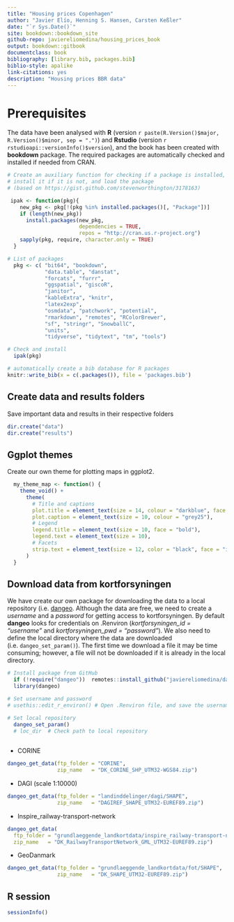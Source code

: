 ```yaml
---
title: "Housing prices Copenhagen"
author: "Javier Elío, Henning S. Hansen, Carsten Keßler"
date: "`r Sys.Date()`"
site: bookdown::bookdown_site
github-repo: javiereliomedina/housing_prices_book
output: bookdown::gitbook
documentclass: book
bibliography: [library.bib, packages.bib]
biblio-style: apalike
link-citations: yes
description: "Housing prices BBR data"
---
```


# Prerequisites {.unnumbered}

The data have been analysed with **R** (version `r paste(R.Version()$major, R.Version()$minor, sep = ".")`) and **Rstudio** (version `r rstudioapi::versionInfo()$version`), and the book has been created with **bookdown** package. The required packages are automatically checked and installed if needed from CRAN.

```r

# Create an auxiliary function for checking if a package is installed,
# install it if it is not, and load the package
# (based on https://gist.github.com/stevenworthington/3178163) 

 ipak <- function(pkg){
    new_pkg <- pkg[!(pkg %in% installed.packages()[, "Package"])]
    if (length(new_pkg)) 
      install.packages(new_pkg,
                       dependencies = TRUE,
                       repos = "http://cran.us.r-project.org")
    sapply(pkg, require, character.only = TRUE)
  }

# List of packages 
  pkg <- c( "bit64", "bookdown",
            "data.table", "danstat",
            "forcats", "furrr",
            "ggspatial", "giscoR",
            "janitor",
            "kableExtra", "knitr",
            "latex2exp",
            "osmdata", "patchwork", "potential",
            "rmarkdown", "remotes", "RColorBrewer",
            "sf", "stringr", "SnowballC",
            "units",
            "tidyverse", "tidytext", "tm", "tools")

# Check and install
  ipak(pkg)

```

```r

# automatically create a bib database for R packages
knitr::write_bib(x = c(.packages()), file = 'packages.bib')

```

## Create data and results folders {.unnumbered}

Save important data and results in their respective folders

```r

dir.create("data")
dir.create("results")

```

## Ggplot themes {.unnumbered}

Create our own theme for plotting maps in ggplot2.

```r

  my_theme_map <- function() {
    theme_void() +
      theme(
        # Title and captions
        plot.title = element_text(size = 14, colour = "darkblue", face = "bold"),
        plot.caption = element_text(size = 10, colour = "grey25"),
        # Legend
        legend.title = element_text(size = 10, face = "bold"),
        legend.text = element_text(size = 10),
        # Facets
        strip.text = element_text(size = 12, color = "black", face = "italic")
      )
  }

```

## Download data from kortforsyningen {.unnumbered}

We have create our own package for downloading the data to a local repository (i.e. [dangeo](https://github.com/javiereliomedina/dangeo.git). Although the data are free, we need to create a *username* and a *password* for getting access to kortforsyningen. By default **dangeo** looks for credentials on .Renviron (*kortforsyningen_id = "username"* and *kortforsyningen_pwd = "password"*). We also need to define the local directory where the data are downloaded (i.e. `dangeo_set_param()`). The first time we download a file it may be time consuming; however, a file will not be downloaded if it is already in the local directory.

```r

# Install package from GitHub
  if (!require("dangeo"))  remotes::install_github("javiereliomedina/dangeo")
  library(dangeo)

# Set username and password 
# usethis::edit_r_environ() # Open .Renviron file, and save the username (kortforsyningen_id = "username") and password (kortforsyningen_pwd = "password")

# Set local repository
  dangeo_set_param()
  # loc_dir  # Check path to local repository
    
```

- CORINE

```r

dangeo_get_data(ftp_folder = "CORINE",
                zip_name   = "DK_CORINE_SHP_UTM32-WGS84.zip")

```

- DAGI (scale 1:10000) 

```r

dangeo_get_data(ftp_folder = "landinddelinger/dagi/SHAPE",
                zip_name   = "DAGIREF_SHAPE_UTM32-EUREF89.zip")

```

- Inspire_railway-transport-network 

```r

dangeo_get_data(
  ftp_folder = "grundlaeggende_landkortdata/inspire_railway-transport-network",
  zip_name   = "DK_RailwayTransportNetwork_GML_UTM32-EUREF89.zip")

```

- GeoDanmark 

```r

dangeo_get_data(ftp_folder = "grundlaeggende_landkortdata/fot/SHAPE",
                zip_name   = "DK_SHAPE_UTM32-EUREF89.zip")

```

## R session {-}

```r

sessionInfo()

```

